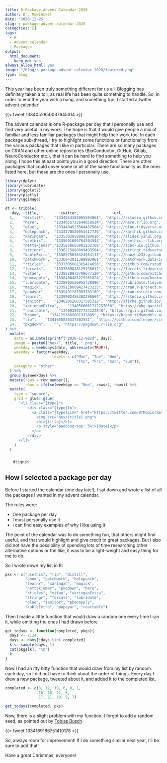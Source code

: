 ```yaml
---
title: R-Package Advent Calendar 2020
author: Dr. Mowinckel
date: '2020-12-25'
slug: r-package-advent-calendar-2020
categories: []
tags:
  - R
  - Advent calendar
  - Packages
output:
  html_document:
    keep_md: yes
always_allow_html: yes
image: "/blog/r-package-advent-calendar-2020/featured.png"
type: blog
---
```




This year has been truly something different for us all. 
Blogging has definitely taken a toll, as real life has been quite something to handle.
So, in order to end the year with a bang, and something fun, I started a twitter advent calendar!

{{< tweet 1334052850037645314 >}}


The advent calendar is one R-package per day that I personally use and find very useful in my work. 
The hope is that it would give people a mix of familiar and less familiar packages that might help their work too. 
In each package sub-thread, I try to highlight some functions or functionality from the various packages that I like in particular.
There are so many packages on CRAN and other online repositories (BioConductor, GitHub, Gitlab, NeuroConductor etc.), that it can be hard to find something to help you along. 
I hope this atleast points you in a good direction.
There are other packages that could cover some or all of the same functionality as the ones listed here, but these are the ones I personally use.

```r
library(dplyr)
library(lubridate)
library(ggplot2)
library(plotly)
library(ggimage)

dt <- tribble(
  ~day, ~title,         ~twitter,               ~url,
  1,    "distill",    "1334054102905593861", "https://rstudio.github.io/distill/",
  2,    "here",       "1334055725644058624", "https://here.r-lib.org",
  3,    "glue",       "1334404923564437504", "https://glue.tidyverse.org",
  4,    "holepunch",  "1334770520953417729", "https://karthik.github.io/holepunch/",
  5,    "xaringan",   "1335302958989398016", "https://slides.yihui.org/xaringan/#1",
  6,    "usethis",    "1335691689764204544", "https://usethis.r-lib.org",
  7,    "nettskjemar","1335858603891232768", "https://lcbc-uio.github.io/nettskjemar/",
  8,    "stringr",    "1336215088089493504", "https://stringr.tidyverse.org",
  9,    "kableExtra", "1336575636324954113", "https://haozhu233.github.io/kableExtra/",
  10,   "patchwork",  "1336943011389992961", "https://patchwork.data-imaginist.com/articles/patchwork.html",
  11,   "rticles",    "1337305681385414656", "https://github.com/rstudio/rticles",
  12,   "forcats",    "1337869018129195012", "https://forcats.tidyverse.org",
  13,   "vitae",      "1338028973708677120", "https://github.com/mitchelloharawild/vitae",
  14,   "pbmcapply",  "1338400483229261824", "https://github.com/kvnkuang/pbmcapply",
  15,   "lubridate",  "1338802526955728896", "https://lubridate.tidyverse.org/articles/lubridate.html",
  16,   "magick",     "1339110009427423233", "https://cran.r-project.org/web/packages/magick/vignettes/intro.html",
  17,   "papayar",    "1339491287003783169", "https://cran.rstudio.com/web/packages/papayar/papayar.pdf",
  18,   "learnr",     "1339902456382296064", "https://rstudio.github.io/learnr/",
  19,   "janitor",    "1340205260317581312", "http://sfirke.github.io/janitor/",
  20,   "xaringanExtra",    "1340566661712257030", "https://pkg.garrickadenbuie.com/xaringanExtra/#/",
  21,   "reactable",    "1340938927734222848", "https://glin.github.io/reactable/",
  22,   "broom",    "1341293669001932805", "https://broom.tidymodels.org/",
  23,   "rio",    "1341655830337302531", "https://github.com/leeper/rio",
  24,   "pkgdown",    "", "https://pkgdown.r-lib.org"
) %>% 
  mutate(
    date = as.Date(sprintf("2020-12-%02d", day)),
    image = paste0("hex/", title, ".png"),
    weekday = weekdays(date, abbreviate(TRUE)),
    weekday = factor(weekday, 
                     levels = c("Mon", "Tue", "Wed", 
                                "Thu", "Fri", "Sat", "Sun")),
    category = "other"
  ) %>% 
  group_by(weekday) %>% 
  mutate(rows = row_number(),
         rows = ifelse(weekday == "Mon", rows+1, rows)) %>% 
  mutate(
    type = "square",
    grid = glue::glue(
      '<li class="{type}">
          <div class="{type}In">
            <a class="{type}Link" href="https://twitter.com/DrMowinckels/status/{twitter}">
              <img src="hex/{title}.png">
              <h1>{title}</h1>
              <p style="padding-top: 5%">{date}</p>
            </a>
          </div>
      </li>'
    )
  )
```


<div class="container">
  <ul id="postGrid" style="padding: 0; margin: 5%;">
```r
dt$grid  
```
  </ul>
</div>



## How I selected a package per day

Before I started the calendar (one day late!), I sat down and wrote a list of all the packages I wanted in my advent calendar.

The rules were:

- One package per day  
- I must personally use it  
- I can find easy examples of why I like using it  

The point of the calendar was to do something fun, that others might find useful, and that would highlight and give credit to great packages.
But I also did not have the possibility of spending lots of time researching other alternative options or the like, it was to be a light-weight and easy thing for me to do. 

So i wrote down my list in R:


```r
pks <- c("usethis", "rio", "distill", 
         "boom", "patchwork", "holepunch",
         "learnr", "xaringan", "magick",
         "nettskjemar", "pkgdown", "here",
         "rticles", "vitae", "xaringanExtra",
         "stringr", "forcats", "lubridate", 
         "glue", "janitor", "pbmcapply",
         "kableExtra", "papayar", "reactable")
```

Then I made a little function that would draw a random one every time I ran it, while omitting the ones I had drawn before

```r
get_todays <- function(completed, pkgs){
  days <- 1:24
  days <- days[!days %in% completed]
  k <- sample(days, 1)  
  cat(pkgs[k], "\n")
  k
}
```


Now I had an itty bitty function that would draw from my list by random each day, so I did not have to think about the order of things. 
Every day I drew a new package, tweeted about it, and added it to the completed list.

```r
completed <- c(3, 12, 19, 6, 8, 1, 
               10, 16, 22, 5, 
               17, 21, 18, 9, 7)

get_todays(completed, pks)
```

Now, there is a slight problem with my function.
I forgot to add a random seed, as pointed out by [Tobias Busch](https://twitter.com/tobilottii)

{{< tweet 1334169186751410178 >}}

So, always room for improvement! If I do something similar next year, I'll be sure to add that!

Have a great Christmas, everyone!





